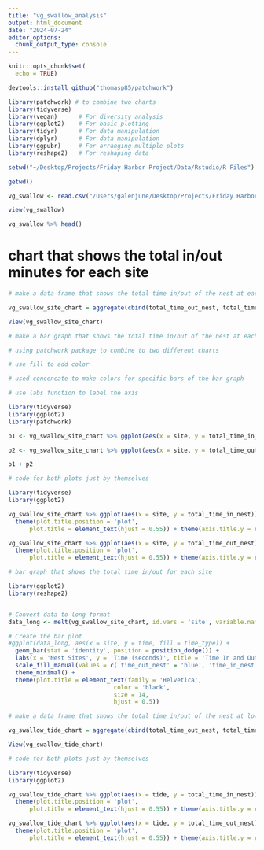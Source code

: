 ```yaml
---
title: "vg_swallow_analysis"
output: html_document
date: "2024-07-24"
editor_options: 
  chunk_output_type: console
---
```


```r
knitr::opts_chunk$set(
  echo = TRUE)
```

```r
devtools::install_github("thomasp85/patchwork")

library(patchwork) # to combine two charts
library(tidyverse)
library(vegan)      # For diversity analysis
library(ggplot2)    # For basic plotting
library(tidyr)      # For data manipulation
library(dplyr)      # For data manipulation
library(ggpubr)     # For arranging multiple plots
library(reshape2)   # For reshaping data
```

```r
setwd("~/Desktop/Projects/Friday Harbor Project/Data/Rstudio/R Files")

getwd()
```

```r
vg_swallow <- read.csv("/Users/galenjune/Desktop/Projects/Friday Harbor Project/Data/Rstudio/R Files/Data Frame/violet_green_swallow_data_final.csv", header = TRUE)
```

```r
view(vg_swallow)

vg_swallow %>% head()
```

# chart that shows the total in/out minutes for each site

```r
# make a data frame that shows the total time in/out of the nest at each site

vg_swallow_site_chart = aggregate(cbind(total_time_out_nest, total_time_in_nest) ~ site, vg_swallow, sum)

View(vg_swallow_site_chart)

```

```r
# make a bar graph that shows the total time in/out of the nest at each site

# using patchwork package to combine to two different charts

# use fill to add color

# used concencate to make colors for specific bars of the bar graph

# use labs function to label the axis

library(tidyverse)
library(ggplot2)
library(patchwork)

p1 <- vg_swallow_site_chart %>% ggplot(aes(x = site, y = total_time_in_nest)) + geom_col(fill = c("#ec9006", "#1e2f97", "#797ef6")) + labs(x = "Nest Sites", y = "Time (Seconds)")

p2 <- vg_swallow_site_chart %>% ggplot(aes(x = site, y = total_time_out_nest)) + geom_col(fill = c("#ec9006", "#1e2f97", "#797ef6")) + labs(x = "Nest Sites", y = "Time (Seconds)")

p1 + p2

```

```r
# code for both plots just by themselves

library(tidyverse)
library(ggplot2)

vg_swallow_site_chart %>% ggplot(aes(x = site, y = total_time_in_nest)) + geom_col(fill = c("#ec9006", "#1e2f97", "#797ef6")) + labs(x = "Nest Sites", y = "Time (Seconds)", title = "Total Time In Nest by Site") +
  theme(plot.title.position = 'plot', 
      plot.title = element_text(hjust = 0.55)) + theme(axis.title.y = element_text(hjust = 0.5, vjust = 2.5))

vg_swallow_site_chart %>% ggplot(aes(x = site, y = total_time_out_nest)) + geom_col(fill = c("#ec9006", "#1e2f97", "#797ef6")) + labs(x = "Nest Sites", y = "Time (Seconds)", title = "Total Time Out of Nest by Site") +
  theme(plot.title.position = 'plot', 
      plot.title = element_text(hjust = 0.55)) + theme(axis.title.y = element_text(hjust = 0.5, vjust = 2.5))


```

```r
# bar graph that shows the total time in/out for each site

library(ggplot2)
library(reshape2)


# Convert data to long format
data_long <- melt(vg_swallow_site_chart, id.vars = 'site', variable.name = 'time_type', value.name = 'time')

# Create the bar plot
#ggplot(data_long, aes(x = site, y = time, fill = time_type)) +
  geom_bar(stat = 'identity', position = position_dodge()) +
  labs(x = 'Nest Sites', y = 'Time (seconds)', title = 'Time In and Out of Nest by Site') +
  scale_fill_manual(values = c('time_out_nest' = 'blue', 'time_in_nest' = 'orange')) +
  theme_minimal() +
  theme(plot.title = element_text(family = 'Helvetica', 
                              color = 'black', 
                              size = 14, 
                              hjust = 0.5))
```

```r
# make a data frame that shows the total time in/out of the nest at low/high tide

vg_swallow_tide_chart = aggregate(cbind(total_time_out_nest, total_time_in_nest) ~ tide, vg_swallow, sum)

View(vg_swallow_tide_chart)

```

```r
# code for both plots just by themselves

library(tidyverse)
library(ggplot2)

vg_swallow_tide_chart %>% ggplot(aes(x = tide, y = total_time_in_nest)) + geom_col(fill = c("#FFBF00", "#808836")) + labs(x = "Tide", y = "Time (Seconds)", title = "Total Time In Nest at High and Low Tide") +
  theme(plot.title.position = 'plot', 
      plot.title = element_text(hjust = 0.55)) + theme(axis.title.y = element_text(hjust = 0.5, vjust = 2.5))

vg_swallow_tide_chart %>% ggplot(aes(x = tide, y = total_time_out_nest)) + geom_col(fill = c("#FFBF00", "#808836")) + labs(x = "Tide", y = "Time (Seconds)", title = "Total Time Out of Nest at High and Low Tide") +
  theme(plot.title.position = 'plot', 
      plot.title = element_text(hjust = 0.55)) + theme(axis.title.y = element_text(hjust = 0.5, vjust = 2.5))

```